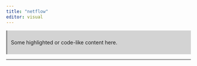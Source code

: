 ```yaml
---
title: "netflow"
editor: visual
---
```


::: {style="background-color: lightgray; padding:10px; border-left: 3px solid #888;"}
Some highlighted or code-like content here.
:::

------------------------------------------------------------------------

